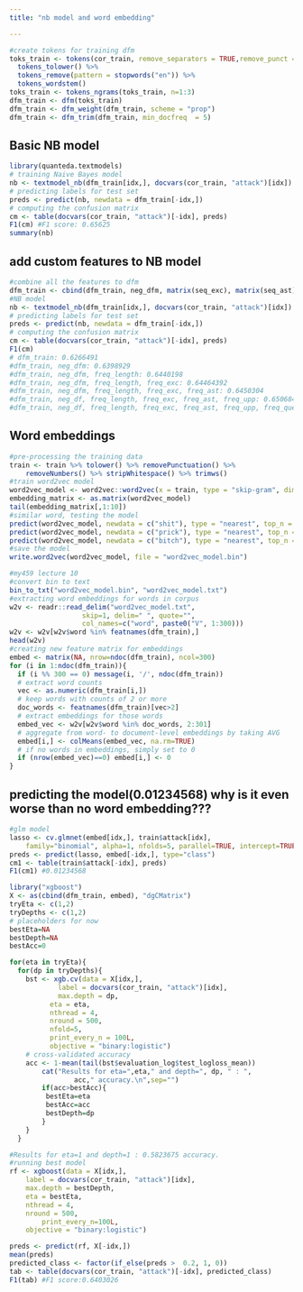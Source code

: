 ---
title: "nb model and word embedding"

---


```{r}
#create tokens for training dfm
toks_train <- tokens(cor_train, remove_separators = TRUE,remove_punct = TRUE, remove_symbols = TRUE, remove_url = TRUE, remove_numbers = TRUE) %>%
  tokens_tolower() %>%
  tokens_remove(pattern = stopwords("en")) %>%
  tokens_wordstem()
toks_train <- tokens_ngrams(toks_train, n=1:3) 
dfm_train <- dfm(toks_train)
dfm_train <- dfm_weight(dfm_train, scheme = "prop")
dfm_train <- dfm_trim(dfm_train, min_docfreq  = 5)

```

## Basic NB model 
```{r}
library(quanteda.textmodels)
# training Naive Bayes model
nb <- textmodel_nb(dfm_train[idx,], docvars(cor_train, "attack")[idx])
# predicting labels for test set
preds <- predict(nb, newdata = dfm_train[-idx,])
# computing the confusion matrix
cm <- table(docvars(cor_train, "attack")[-idx], preds)
F1(cm) #F1 score: 0.65625
summary(nb)
```



## add custom features to NB model
```{r}
#combine all the features to dfm
dfm_train <- cbind(dfm_train, neg_dfm, matrix(seq_exc), matrix(seq_ast), matrix(seq_upp))
#NB model
nb <- textmodel_nb(dfm_train[idx,], docvars(cor_train, "attack")[idx])
# predicting labels for test set
preds <- predict(nb, newdata = dfm_train[-idx,])
# computing the confusion matrix
cm <- table(docvars(cor_train, "attack")[-idx], preds)
F1(cm)
# dfm_train: 0.6266491
#dfm_train, neg_dfm: 0.6398929
#dfm_train, neg_dfm, freq_length: 0.6440198
#dfm_train, neg_dfm, freq_length, freq_exc: 0.64464392
#dfm_train, neg_dfm, freq_length, freq_exc, freq_ast: 0.6450304
#dfm_train, neg_df, freq_length, freq_exc, freq_ast, freq_upp: 0.6506849
#dfm_train, neg_df, freq_length, freq_exc, freq_ast, freq_upp, freq_que: 0.6599569
```





## Word embeddings
```{r}
#pre-processing the training data
train <- train %>% tolower() %>% removePunctuation() %>%
    removeNumbers() %>% stripWhitespace() %>% trimws()
#train word2vec model
word2vec_model <- word2vec::word2vec(x = train, type = "skip-gram", dim = 300, window = 10)
embedding_matrix <- as.matrix(word2vec_model)
tail(embedding_matrix[,1:10])
#similar word, testing the model
predict(word2vec_model, newdata = c("shit"), type = "nearest", top_n = 10)
predict(word2vec_model, newdata = c("prick"), type = "nearest", top_n = 10)
predict(word2vec_model, newdata = c("bitch"), type = "nearest", top_n = 10)
#save the model
write.word2vec(word2vec_model, file = "word2vec_model.bin")
```


```{r}
#my459 lecture 10
#convert bin to text 
bin_to_txt("word2vec_model.bin", "word2vec_model.txt")
#extracting word embeddings for words in corpus
w2v <- readr::read_delim("word2vec_model.txt", 
                  skip=1, delim=" ", quote="",
                  col_names=c("word", paste0("V", 1:300)))
w2v <- w2v[w2v$word %in% featnames(dfm_train),]
head(w2v)
#creating new feature matrix for embeddings
embed <- matrix(NA, nrow=ndoc(dfm_train), ncol=300)
for (i in 1:ndoc(dfm_train)){
  if (i %% 300 == 0) message(i, '/', ndoc(dfm_train))
  # extract word counts
  vec <- as.numeric(dfm_train[i,])
  # keep words with counts of 2 or more
  doc_words <- featnames(dfm_train)[vec>2]
  # extract embeddings for those words
  embed_vec <- w2v[w2v$word %in% doc_words, 2:301]
  # aggregate from word- to document-level embeddings by taking AVG
  embed[i,] <- colMeans(embed_vec, na.rm=TRUE)
  # if no words in embeddings, simply set to 0
  if (nrow(embed_vec)==0) embed[i,] <- 0
}
```
## predicting the model(0.01234568) why is it even worse than no word embedding???
```{r}
#glm model
lasso <- cv.glmnet(embed[idx,], train$attack[idx], 
	family="binomial", alpha=1, nfolds=5, parallel=TRUE, intercept=TRUE)
preds <- predict(lasso, embed[-idx,], type="class")
cm1 <- table(train$attack[-idx], preds)
F1(cm1) #0.01234568
```


```{r}
library("xgboost")
X <- as(cbind(dfm_train, embed), "dgCMatrix")
tryEta <- c(1,2)
tryDepths <- c(1,2)
# placeholders for now
bestEta=NA
bestDepth=NA
bestAcc=0

for(eta in tryEta){
  for(dp in tryDepths){ 
    bst <- xgb.cv(data = X[idx,], 
            label = docvars(cor_train, "attack")[idx], 
            max.depth = dp,
          eta = eta, 
          nthread = 4,
          nround = 500,
          nfold=5,
          print_every_n = 100L,
          objective = "binary:logistic")
    # cross-validated accuracy
    acc <- 1-mean(tail(bst$evaluation_log$test_logloss_mean))
        cat("Results for eta=",eta," and depth=", dp, " : ",
                acc," accuracy.\n",sep="")
        if(acc>bestAcc){
         bestEta=eta
         bestAcc=acc
         bestDepth=dp
        }
    }
  }
```


```{r}
#Results for eta=1 and depth=1 : 0.5823675 accuracy.
#running best model
rf <- xgboost(data = X[idx,], 
    label = docvars(cor_train, "attack")[idx], 
    max.depth = bestDepth,
    eta = bestEta, 
    nthread = 4,
    nround = 500,
        print_every_n=100L,
    objective = "binary:logistic")

preds <- predict(rf, X[-idx,])
mean(preds)
predicted_class <- factor(if_else(preds >  0.2, 1, 0))
tab <- table(docvars(cor_train, "attack")[-idx], predicted_class)
F1(tab) #F1 score:0.6403026
```




